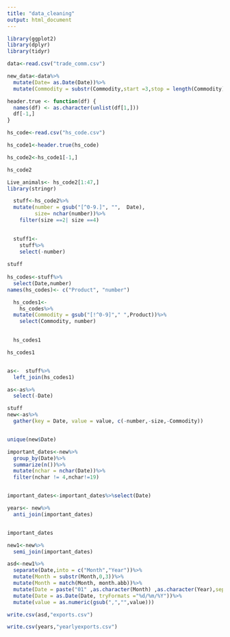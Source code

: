 ```yaml
---
title: "data_cleaning"
output: html_document
---
```


```r
library(ggplot2)
library(dplyr)
library(tidyr)
```

```r
data<-read.csv("trade_comm.csv")
```

```r
new_data<-data%>%
  mutate(Date= as.Date(Date))%>%
  mutate(Commodity = substr(Commodity,start =3,stop = length(Commodity)))

header.true <- function(df) {
  names(df) <- as.character(unlist(df[1,]))
  df[-1,]
}

hs_code<-read.csv("hs_code.csv")

hs_code1<-header.true(hs_code)

hs_code2<-hs_code1[-1,]

hs_code2
```

```r
Live_animals<- hs_code2[1:47,]
library(stringr)

  stuff<-hs_code2%>%
  mutate(number = gsub("[^0-9.]", "",  Date),
         size= nchar(number))%>%
    filter(size ==2| size ==4)

  
  stuff1<-
    stuff%>%
    select(-number)
  
stuff
  
hs_codes<-stuff%>%
  select(Date,number)
names(hs_codes)<- c("Product", "number")

  hs_codes1<-
    hs_codes%>%
  mutate(Commodity = gsub("[!^0-9]"," ",Product))%>%
    select(Commodity, number)
  

  hs_codes1
```

```r
hs_codes1


as<-  stuff%>%
  left_join(hs_codes1)

as<-as%>%
  select(-Date)

stuff
new<-as%>%
  gather(key = Date, value = value, c(-number,-size,-Commodity))


unique(new$Date)

important_dates<-new%>%
  group_by(Date)%>%
  summarize(n())%>%
  mutate(nchar = nchar(Date))%>%
  filter(nchar != 4,nchar!=19)


important_dates<-important_dates%>%select(Date)

years<- new%>%
  anti_join(important_dates)


important_dates

new1<-new%>%
  semi_join(important_dates)

asd<-new1%>%
  separate(Date,into = c("Month","Year"))%>%
  mutate(Month = substr(Month,0,3))%>%
  mutate(Month = match(Month, month.abb))%>%
  mutate(Date = paste("01" ,as.character(Month) ,as.character(Year),sep="/"))%>%
  mutate(Date = as.Date(Date, tryFormats ="%d/%m/%Y"))%>%
  mutate(value = as.numeric(gsub(",","",value)))

write.csv(asd,"exports.csv")

write.csv(years,"yearlyexports.csv")
```

